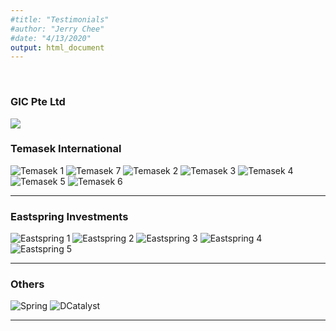 ```yaml
---
#title: "Testimonials"
#author: "Jerry Chee"
#date: "4/13/2020"
output: html_document
---
```

\  

### GIC Pte Ltd

![](images/Matt.jpg)


### Temasek International

![Temasek 1](images/recom1.JPG)
![Temasek 7](images/Melissa.jpg)
![Temasek 2](images/recom2.JPG)
![Temasek 3](images/recom3.JPG) 
![Temasek 4](images/Yonggang.jpg)
![Temasek 5](images/Jialing.jpg)
![Temasek 6](images/Si An.jpg)

-------------------

### Eastspring Investments

![Eastspring 1](images/recom4.JPG)
![Eastspring 2](images/recom5.JPG)
![Eastspring 3](images/recom6.JPG)
![Eastspring 4](images/recom7.JPG)
![Eastspring 5](images/recom8.JPG)

--------------------

### Others

![Spring](images/recom9.JPG)
![DCatalyst](images/recom10.JPG)

--------------------
